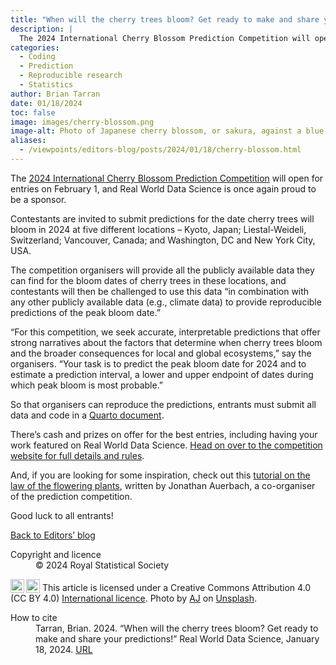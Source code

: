 ```yaml
---
title: "When will the cherry trees bloom? Get ready to make and share your predictions!"
description: |
  The 2024 International Cherry Blossom Prediction Competition will open for entries on February 1. There's cash and prizes on offer for the best entries, including having your work featured on Real World Data Science. 
categories:
  - Coding
  - Prediction
  - Reproducible research
  - Statistics
author: Brian Tarran
date: 01/18/2024
toc: false
image: images/cherry-blossom.png
image-alt: Photo of Japanese cherry blossom, or sakura, against a blue background. Photo by AJ on Unsplash.
aliases: 
  - /viewpoints/editors-blog/posts/2024/01/18/cherry-blossom.html
---
```


The [2024 International Cherry Blossom Prediction Competition](https://competition.statistics.gmu.edu/) will open for entries on February 1, and Real World Data Science is once again proud to be a sponsor.

Contestants are invited to submit predictions for the date cherry trees will bloom in 2024 at five different locations -- Kyoto, Japan; Liestal-Weideli, Switzerland; Vancouver, Canada; and Washington, DC and New York City, USA.

The competition organisers will provide all the publicly available data they can find for the bloom dates of cherry trees in these locations, and contestants will then be challenged to use this data "in combination with any other publicly available data (e.g., climate data) to provide reproducible predictions of the peak bloom date."

"For this competition, we seek accurate, interpretable predictions that offer strong narratives about the factors that determine when cherry trees bloom and the broader consequences for local and global ecosystems," say the organisers. "Your task is to predict the peak bloom date for 2024 and to estimate a prediction interval, a lower and upper endpoint of dates during which peak bloom is most probable."

So that organisers can reproduce the predictions, entrants must submit all data and code in a [Quarto document](https://quarto.org/).

There's cash and prizes on offer for the best entries, including having your work featured on Real World Data Science. [Head on over to the competition website for full details and rules](https://competition.statistics.gmu.edu/).

And, if you are looking for some inspiration, check out this [tutorial on the law of the flowering plants](https://realworlddatascience.net/applied-insights/tutorials/posts/2023/04/13/flowers.html), written by Jonathan Auerbach, a co-organiser of the prediction competition.

Good luck to all entrants!

::: {.article-btn}
[Back to Editors' blog](/the-pulse/editors-blog/index.qmd)
:::

::: {.further-info}
::: grid
::: {.g-col-12 .g-col-md-6}
Copyright and licence
: &copy; 2024 Royal Statistical Society

<a href="http://creativecommons.org/licenses/by/4.0/?ref=chooser-v1" target="_blank" rel="license noopener noreferrer" style="display:inline-block;"> <img style="height:22px!important;vertical-align:text-bottom;" src="https://mirrors.creativecommons.org/presskit/icons/cc.svg?ref=chooser-v1"><img style="height:22px!important;margin-left:3px;vertical-align:text-bottom;" src="https://mirrors.creativecommons.org/presskit/icons/by.svg?ref=chooser-v1"></a> This article is licensed under a Creative Commons Attribution 4.0 (CC BY 4.0) <a href="http://creativecommons.org/licenses/by/4.0/?ref=chooser-v1" target="_blank" rel="license noopener noreferrer" style="display:inline-block;"> International licence</a>. Photo by <a href="https://unsplash.com/@ajny?utm_content=creditCopyText&utm_medium=referral&utm_source=unsplash">AJ</a> on <a href="https://unsplash.com/photos/pink-flowers-McsNra2VRQQ?utm_content=creditCopyText&utm_medium=referral&utm_source=unsplash">Unsplash</a>.

:::
::: {.g-col-12 .g-col-md-6}
How to cite
: Tarran, Brian. 2024. "When will the cherry trees bloom? Get ready to make and share your predictions!" Real World Data Science, January 18, 2024. [URL](https://realworlddatascience.net/the-pulse/editors-blog/posts/2024/01/18/cherry-blossom.html)
:::
:::
:::